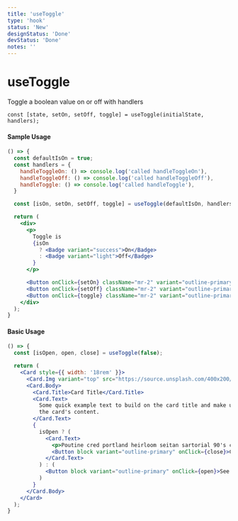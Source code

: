 ```yaml
---
title: 'useToggle'
type: 'hook'
status: 'New'
designStatus: 'Done'
devStatus: 'Done'
notes: ''
---
```



# useToggle

<SingleComponentStatus frontmatter={props?.pageContext?.frontmatter} />


Toggle a boolean value on or off with handlers

`const [state, setOn, setOff, toggle] = useToggle(initialState, handlers);`

#### Sample Usage

```jsx live
() => {
  const defaultIsOn = true;
  const handlers = {
    handleToggleOn: () => console.log('called handleToggleOn'),
    handleToggleOff: () => console.log('called handleToggleOff'),
    handleToggle: () => console.log('called handleToggle'),
  }

  const [isOn, setOn, setOff, toggle] = useToggle(defaultIsOn, handlers);

  return (
    <div>
      <p>
        Toggle is
        {isOn
          ? <Badge variant="success">On</Badge>
          : <Badge variant="light">Off</Badge>
        }
      </p>

      <Button onClick={setOn} className="mr-2" variant="outline-primary">set on</Button>
      <Button onClick={setOff} className="mr-2" variant="outline-primary">set off</Button>
      <Button onClick={toggle} className="mr-2" variant="outline-primary">toggle</Button>
    </div>
  );
}
```

#### Basic Usage

```jsx live
() => {
  const [isOpen, open, close] = useToggle(false);

  return (
    <Card style={{ width: '18rem' }}>
      <Card.Img variant="top" src="https://source.unsplash.com/400x200/?nature,flower" />
      <Card.Body>
        <Card.Title>Card Title</Card.Title>
        <Card.Text>
          Some quick example text to build on the card title and make up the bulk of
          the card's content.
        </Card.Text>
        {
          isOpen ? (
            <Card.Text>
              <p>Poutine cred portland heirloom seitan sartorial 90's cray. Humblebrag blue bottle venmo, cloud bread cronut neutra sartorial whatever slow-carb tattooed cliche helvetica poutine squid. Direct trade health goth gentrify kitsch, heirloom blog umami synth ennui seitan messenger bag. Literally poutine slow-carb, hexagon leggings seitan readymade.</p>
              <Button block variant="outline-primary" onClick={close}>Close</Button>
            </Card.Text>
          ) : (
            <Button block variant="outline-primary" onClick={open}>See more</Button>
          )
        }
      </Card.Body>
    </Card>
  );
}
```